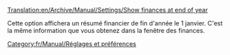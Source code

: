 [[Translation:en/Archive/Manual/Settings/Show finances at end of year]]


Cette option affichera un résumé financier de fin d'année le 1 janvier. C'est la même information que vous obtenez dans la fenêtre des finances.


[[Category:fr/Manual/Réglages et préférences]]
{{fr/Manual/Amorce}}